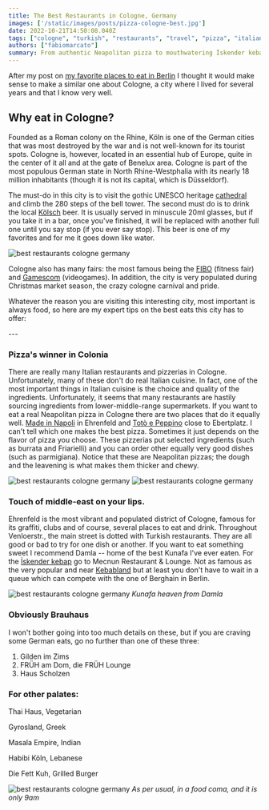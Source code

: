 ```yaml
---
title: The Best Restaurants in Cologne, Germany
images: ['/static/images/posts/pizza-cologne-best.jpg']
date: 2022-10-21T14:50:08.040Z
tags: ["cologne", "turkish", "restaurants", "travel", "pizza", "italian", "foodies", "food", "germany", "europe"]
authors: ["fabiomarcato"]
summary: From authentic Neapolitan pizza to mouthwatering İskender kebap, discover the best places to eat in Cologne, Germany. A foodie's guide by Fabio Marcato.
---
```

After my post on [my favorite places to eat in Berlin](https://www.thefabryk.com/blog/my-favorite-restaurants-in-berlin-so-far-1-per-district/) I thought it would make sense to make a similar one about Cologne, a city where I lived for several years and that I know very well.

## Why eat in Cologne?

Founded as a Roman colony on the Rhine, Köln is one of the German cities that was most destroyed by the war and is not well-known for its tourist spots. Cologne is, however, located in an essential hub of Europe, quite in the center of it all and at the gate of Benelux area. Cologne is part of the most populous German state in North Rhine-Westphalia with its nearly 18 million inhabitants (though it is not its capital, which is Düsseldorf).

The must-do in this city is to visit the gothic UNESCO heritage [cathedral](https://www.koelner-dom.de/) and climb the 280 steps of the bell tower. The second must do is to drink the local [Kölsch](https://en.wikipedia.org/wiki/K%C3%B6lsch_(beer)) beer. It is usually served in minuscule 20ml glasses, but if you take it in a bar, once you've finished, it will be replaced with another full one until you say stop (if you ever say stop). This beer is one of my favorites and for me it goes down like water.

![best restaurants cologne germany](https://res.cloudinary.com/dx4cuted1/image/upload/q_60/v1666283593/Cologne/068468E3-556E-404E-869B-FC653C066E48_1_201_a_q3ezrt.jpg) 

Cologne also has many fairs: the most famous being the [FIBO](https://www.fibo.com/) (fitness fair) and [Gamescom](https://www.gamescom.global/en) (videogames). In addition, the city is very populated during Christmas market season, the crazy cologne carnival and pride. 

Whatever the reason you are visiting this interesting city, most important is always food, so here are my expert tips on the best eats this city has to offer:

<GoogleMap id="10zZ2PT6fmIyNeMvibLDqj-mvI6ql7yY" />
---

### Pizza's winner in Colonia

There are really many Italian restaurants and pizzerias in Cologne. Unfortunately, many of these don't do real Italian cuisine. In fact, one of the most important things in Italian cuisine is the choice and quality of the ingredients. Unfortunately, it seems that many restaurants are hastily sourcing ingredients from lower-middle-range supermarkets. If you want to eat a real Neapolitan pizza in Cologne there are two places that do it equally well. [Made in Napoli](http://made-in-napoli.de/) in Ehrenfeld and [Totò e Peppino](https://pizzeria-toto-e-peppino.business.site/) close to Ebertplatz. I can't tell which one makes the best pizza. Sometimes it just depends on the flavor of pizza you choose. These pizzerias put selected ingredients (such as burrata and Friarielli) and you can order other equally very good dishes (such as parmigiana). Notice that these are Neapolitan pizzas; the dough and the leavening is what makes them thicker and chewy.

![best restaurants cologne germany](https://res.cloudinary.com/dx4cuted1/image/upload/q_60/v1666283602/Cologne/1C0EAC53-88FE-4DCD-88AC-0723C301867C_1_201_a_v2yaen.jpg)
![best restaurants cologne germany](https://res.cloudinary.com/dx4cuted1/image/upload/q_60/v1666283589/Cologne/3462E75A-F7BA-4F5B-B637-84593A7992EA_1_201_a_m4anvd.jpg)

### Touch of middle-east on your lips.

Ehrenfeld is the most vibrant and populated district of Cologne, famous for its graffiti, clubs and of course, several places to eat and drink. Throughout Venloerstr., the main street is dotted with Turkish restaurants. They are all good or bad to try for one dish or another. If you want to eat something sweet I recommend Damla -- home of the best Kunafa I've ever eaten. For the [İskender kebap](https://en.wikipedia.org/wiki/%C4%B0skender_kebap) go to Mecnun Restaurant & Lounge. Not as famous as the very popular and near [Kebabland](https://www.tripadvisor.de/Restaurant_Review-g187371-d10100789-Reviews-Kebapland-Cologne_North_Rhine_Westphalia.html) but at least you don't have to wait in a queue which can compete with the one of Berghain in Berlin.

![best restaurants cologne germany](https://res.cloudinary.com/dx4cuted1/image/upload/q_60/v1666283588/Cologne/AFF6678C-6F58-4419-8B75-EB13E91ADF02_1_201_a_dy0kce.jpg) 
*Kunafa heaven from Damla*

### Obviously Brauhaus
I won't bother going into too much details on these, but if you are craving some German eats, go no further than one of these three:
1.  Gilden im Zims
2.  FRÜH am Dom, die FRÜH Lounge
3.  Haus Scholzen

### For other palates:

Thai Haus, Vegetarian

Gyrosland, Greek

Masala Empire, Indian

Habibi Köln, Lebanese

Die Fett Kuh, Grilled Burger

![best restaurants cologne germany](https://res.cloudinary.com/dx4cuted1/image/upload/q_60/v1666283590/Cologne/2B841CBB-1881-4F0C-B490-0AC5CD724F81_1_201_a_o7dqzy.jpg)
*As per usual, in a food coma, and it is only 9am*